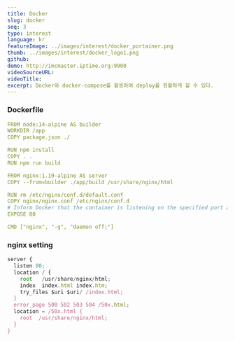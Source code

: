 ```yaml
---
title: Docker
slug: docker
seq: 3
type: interest
language: kr
featureImage: ../images/interest/docker_portainer.png
thumb: ../images/interest/docker_logo1.png
github:
demo: http://imcmaster.iptime.org:9900
videoSourceURL:
videoTitle:
excerpt: Docker와 docker-compose를 활용하여 deploy를 원활하게 할 수 있다.
---
```


### Dockerfile

```YAML
FROM node:14-alpine AS builder
WORKDIR /app
COPY package.json ./

RUN npm install
COPY . .
RUN npm run build

FROM nginx:1.19-alpine AS server
COPY --from=builder ./app/build /usr/share/nginx/html

RUN rm /etc/nginx/conf.d/default.conf
COPY nginx/nginx.conf /etc/nginx/conf.d
# Inform Docker that the container is listening on the specified port at runtime.
EXPOSE 80

CMD ["nginx", "-g", "daemon off;"]
```

### nginx setting

```javascript
server {
  listen 80;
  location / {
    root   /usr/share/nginx/html;
    index  index.html index.htm;
    try_files $uri $uri/ /index.html;
  }
  error_page 500 502 503 504 /50x.html;
  location = /50x.html {
    root  /usr/share/nginx/html;
  }
}
```
